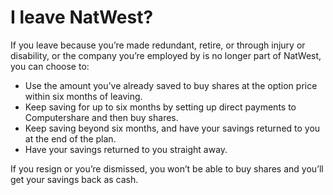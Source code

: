 # I leave NatWest?

If you leave because you’re made redundant, retire, or through injury or disability, or the company you’re employed by is no longer part of NatWest, you can choose to:

* Use the amount you’ve already saved to buy shares at the option price within six months of leaving.
* Keep saving for up to six months by setting up direct payments to Computershare and then buy shares.
* Keep saving beyond six months, and have your savings returned to you at the end of the plan.
* Have your savings returned to you straight away.

If you resign or you’re dismissed, you won’t be able to buy shares and you’ll get your savings back as cash.